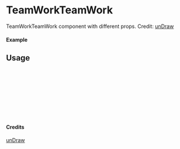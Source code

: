 
<Meta of={TeamWorkTeamWork} title="unDraw/TeamWorkTeamWork" />

# TeamWorkTeamWork

TeamWorkTeamWork component with different props.
Credit: [unDraw](https://undraw.co/illustrations)

#### Example

<Canvas of={TeamWorkTeamWork.Primary} />

## Usage

```ts
import { TeamWorkTeamWork } from "yadl-ui";

const Example = () => {
  return (
      <TeamWorkTeamWork />
  );
};

export default Example;
```

#### Credits
[unDraw](https://undraw.co/illustrations)
